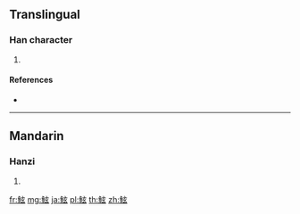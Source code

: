 {{character info/new}}
==Translingual==

===Han character===
{{Han char|rn=195|rad=魚|as=05|sn=16|four=|canj=NFYVI}}

# {{defn|Han|sort=魚05}}

====References====
* {{Han ref|kx=1468.070|dkj=46067|dj=2001.130|hdz=74683.060|uh=9B8C|ud=39820}}

----

==Mandarin==

===Hanzi===
{{cmn-hanzi|pin=[[gǔn]] ([[gun3]])|wg=kun<sup>3</sup>}}

# {{defn|lang=cmn|sort=魚05}}

[[fr:鮌]]
[[mg:鮌]]
[[ja:鮌]]
[[pl:鮌]]
[[th:鮌]]
[[zh:鮌]]